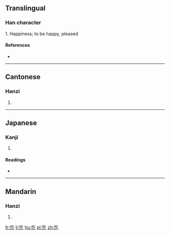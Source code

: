 ==Translingual==

===Han character===
{{Han char|rn=61|rad=心|as=03|sn=6|four=98017|canj=PON|ids=⿰忄乞}}

1. Happiness; to be happy, pleased

====References====
* {{Han ref|kx=0376.130|dkj=10323|dj=0702.230|hdz=42272.100|uh=5FD4|ud=24532|bh=C9E1|bd=51681}}

----

==Cantonese==

===Hanzi===
{{yue-hanzi|jyut=[[hat1]], [[ngat6]]|y=hat1, ngat6}}

# {{defn|lang=yue|sort=心03}}

----

==Japanese==

===Kanji===
{{ja-kanji|grade=|rs=心03}}

# {{defn|lang=ja|sort=心03}}

====Readings====
* {{ja-readings|on=[[きつ]] (kitsu), [[こち]] (kochi), [[ぎつ]] (gitsu), [[ごち]] (gochi), [[き]] (ki)|kun=[[よろこぶ]] (yorokobu)}}

----

==Mandarin==

===Hanzi===
{{cmn-hanzi|pin=[[qì]] ([[qi4]])|wg=ch'i<sup>4</sup>}}

# {{defn|lang=cmn|sort=心03}}

[[fr:忔]]
[[li:忔]]
[[hu:忔]]
[[pl:忔]]
[[zh:忔]]